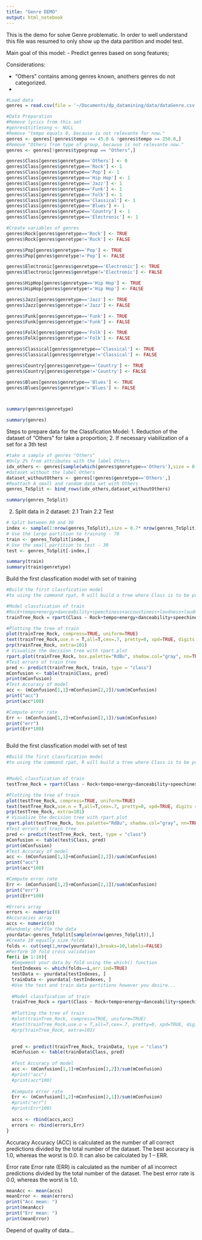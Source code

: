 ```yaml
---
title: "Genre DEMO"
output: html_notebook
---
```


This is the demo for solve Genre problematic. In order to well understand this file was resumed to only show up the data partition and model test.

Main goal of this model:
- Predict genres based on song features;


Considerations:

- "Others" contains among genres known, anothers genres do not categorized.
- 


```r
#Load data
genres = read.csv(file = '~/Documents/dp_datamining/data/dataGenre.csv', header = TRUE, na.strings = "?")

#Data Preparation 
#Remove lyrics from this set
#genres$titlesong <- NULL
#Remove "tempo equals 0, because is not relevante for now."
genres <- genres[!genres$tempo <= 45.0 & !genres$tempo >= 250.0,]
#Remove "Others from type of group, because is not relevante now."
genres <- genres[!genres$typegroup == "Others",]

genres$Class[genres$genretype=='Others'] <- 0
genres$Class[genres$genretype=='Rock'] <- 1
genres$Class[genres$genretype=='Pop'] <- 1
genres$Class[genres$genretype=='Hip Hop'] <- 1
genres$Class[genres$genretype=='Jazz'] <- 1
genres$Class[genres$genretype=='Funk'] <- 1
genres$Class[genres$genretype=='Folk'] <- 1
genres$Class[genres$genretype=='Classical'] <- 1
genres$Class[genres$genretype=='Blues'] <- 1
genres$Class[genres$genretype=='Country'] <- 1
genres$Class[genres$genretype=='Electronic'] <- 1

#Create variables of genres
genres$Rock[genres$genretype=='Rock'] <- TRUE
genres$Rock[genres$genretype!='Rock'] <- FALSE

genres$Pop[genres$genretype=='Pop'] <- TRUE
genres$Pop[genres$genretype!='Pop'] <- FALSE

genres$Electronic[genres$genretype=='Electronic'] <- TRUE
genres$Electronic[genres$genretype!='Electronic'] <- FALSE

genres$HipHop[genres$genretype=='Hip Hop'] <- TRUE
genres$HipHop[genres$genretype!='Hip Hop'] <- FALSE

genres$Jazz[genres$genretype=='Jazz'] <- TRUE
genres$Jazz[genres$genretype!='Jazz'] <- FALSE

genres$Funk[genres$genretype=='Funk'] <- TRUE
genres$Funk[genres$genretype!='Funk'] <- FALSE

genres$Folk[genres$genretype=='Folk'] <- TRUE
genres$Folk[genres$genretype!='Folk'] <- FALSE

genres$Classical[genres$genretype=='Classical'] <- TRUE
genres$Classical[genres$genretype!='Classical'] <- FALSE

genres$Country[genres$genretype=='Country'] <- TRUE
genres$Country[genres$genretype!='Country'] <- FALSE

genres$Blues[genres$genretype=='Blues'] <- TRUE
genres$Blues[genres$genretype!='Blues'] <- FALSE



summary(genres$genretype)

summary(genres)
```

Steps to prepare data for the Classfication Model:
1. Reduction of the dataset of "Others" for take a proportion;
2. If necessary viabilization of a set for a 3th test


```r
#take a sample of genres "Others"
#Only 2% from attributes with the label Others
idx_others <- genres[sample(which(genres$genretype=='Others'),size = 0.02* nrow(genres[which(genres$genretype=='Others'),]) ), ]
#dataset without the label Others
dataset_withoutOthers <- genres[!genres$genretype=='Others',]
#Reattach A small and random data set with Others
genres_ToSplit <- bind_rows(idx_others,dataset_withoutOthers)

summary(genres_ToSplit)
```



2. Split data in 2 dataset:
2.1 Train
2.2 Test

```r
# Split between 80 and 30
index <- sample(1:nrow(genres_ToSplit),size = 0.7* nrow(genres_ToSplit))
# Use the large partition to training - 70
train <- genres_ToSplit[index,]
# Use the small partition to test - 30
test <- genres_ToSplit[-index,]

```


```r
summary(train)
summary(train$genretype)
```

Build the first classfication model with set of training
```r
#Build the first classfication model
#to using the command rpat, R will build a tree where Class is to be predicted from the variable presents at the formula

#Model classfication of train
#Rock+tempo+energy+danceability+speechiness+accoustiness+loudness+loudness+duration+valence+instrumentalness
trainTree_Rock = rpart(Class ~ Rock+tempo+energy+danceability+speechiness+accoustiness+loudness+loudness+duration+valence+instrumentalness, data = train, method = "class")

#Plotting the tree of train
plot(trainTree_Rock, compress=TRUE, uniform=TRUE)
text(trainTree_Rock,use.n = T,all=T,cex=.7, pretty=0, xpd=TRUE, digits = 6)
prp(trainTree_Rock, extra=101)
# Visualize the decision tree with rpart.plot
rpart.plot(trainTree_Rock, box.palette="RdBu", shadow.col="gray", nn=TRUE)
#Test errors of train tree
pred <- predict(trainTree_Rock, train, type = "class")
mConfusion <- table(train$Class, pred)
print(mConfusion)
#Test Accuracy of model
acc <- (mConfusion[1,1]+mConfusion[2,2])/sum(mConfusion)
print("acc")
print(acc*100)

#Compute error rate
Err <- (mConfusion[1,2]+mConfusion[2,1])/sum(mConfusion)
print("err")
print(Err*100)



```

Build the first classfication model with set of test
```r
#Build the first classfication model
#to using the command rpat, R will build a tree where Class is to be predicted from the variable presents at the formula


#Model classfication of train
testTree_Rock = rpart(Class ~ Rock+tempo+energy+danceability+speechiness+accoustiness+loudness+loudness+duration+valence+instrumentalness, data = test, method = "class")

#Plotting the tree of train
plot(testTree_Rock, compress=TRUE, uniform=TRUE)
text(testTree_Rock,use.n = T,all=T,cex=.7, pretty=0, xpd=TRUE, digits = 6)
prp(testTree_Rock, extra=101)
# Visualize the decision tree with rpart.plot
rpart.plot(testTree_Rock, box.palette="RdBu", shadow.col="gray", nn=TRUE)
#Test errors of train tree
pred <- predict(testTree_Rock, test, type = "class")
mConfusion <- table(test$Class, pred)
print(mConfusion)
#Test Accuracy of model
acc <- (mConfusion[1,1]+mConfusion[2,2])/sum(mConfusion)
print("acc")
print(acc*100)

#Compute error rate
Err <- (mConfusion[1,2]+mConfusion[2,1])/sum(mConfusion)
print("err")
print(Err*100)


```

```r
#Errors array
errors <- numeric(0)
#Accuracies array
accs <- numeric(0)
#Randomly shuffle the data
yourdata<-genres_ToSplit[sample(nrow(genres_ToSplit)),]
#Create 10 equally size folds
folds <- cut(seq(1,nrow(yourdata)),breaks=10,labels=FALSE)
#Perform 10 fold cross validation
for(i in 1:10){
  #Segement your data by fold using the which() function 
  testIndexes <- which(folds==i,arr.ind=TRUE)
  testData <- yourdata[testIndexes, ]
  trainData <- yourdata[-testIndexes, ]
  #Use the test and train data partitions however you desire...
  
  #Model classfication of train
  trainTree_Rock = rpart(Class ~ Rock+tempo+energy+danceability+speechiness+accoustiness+loudness+loudness+duration+valence+instrumentalness, data = trainData, method = "class")
  
  #Plotting the tree of train
  #plot(trainTree_Rock, compress=TRUE, uniform=TRUE)
  #text(trainTree_Rock,use.n = T,all=T,cex=.7, pretty=0, xpd=TRUE, digits = 6)
  #prp(trainTree_Rock, extra=101)

  
  pred <- predict(trainTree_Rock, trainData, type = "class")
  mConfusion <- table(trainData$Class, pred)
  
  #Test Accuracy of model
  acc <- (mConfusion[1,1]+mConfusion[2,2])/sum(mConfusion)
  #print("acc")
  #print(acc*100)
  
  #Compute error rate
  Err <- (mConfusion[1,2]+mConfusion[2,1])/sum(mConfusion)
  #print("err")
  #print(Err*100)
  
  accs <- rbind(accs,acc)
  errors <- rbind(errors,Err)
}
```

Accuracy
Accuracy (ACC) is calculated as the number of all correct predictions divided by the total number of the dataset. The best accuracy is 1.0, whereas the worst is 0.0. It can also be calculated by 1 – ERR.


Error rate
Error rate (ERR) is calculated as the number of all incorrect predictions divided by the total number of the dataset. The best error rate is 0.0, whereas the worst is 1.0.




```r
meanAcc <- mean(accs)
meanError <- mean(errors)
print("Acc mean: ")
print(meanAcc)
print("Err mean: ")
print(meanError)
```

Depend of quality of data...